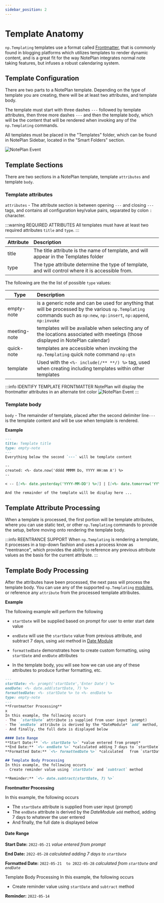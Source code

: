 ```yaml
---
sidebar_position: 2
---
```


# Template Anatomy
`np.Templating` templates use a format called [Frontmatter](https://jekyllrb.com/docs/front-matter/), that is commonly found in blogging platforms which utilizes templates to render dynamic content, and is a great fit for the way NotePlan integrates normal note taking features, but infuses a robust calendaring system.

## Template Configuration
There are two parts to a NotePlan template. Depending on the type of template you are creating, there will be at least two attributes, and template body.

The template must start with three dashes `---` followed by template attributes, then three more dashes `---` and then the template body, which will be the content that will be rendered when invoking any of the `np.Templating` commands.

All templates must be placed in the "Templates" folder, which can be found in NotePlan Sidebar, located in the "Smart Folders" section.

![NotePlan Event](/img/template-folder-border.png)

## Template Sections
There are two sections in a NotePlan template, template `attributes` and template `body`.

### Template attributes

`attributes` - The attribute section is between opening `---` and closing `---` tags, and contains all configuration key/value pairs, separated by colon `:` character.

:::warning REQUIRED ATTRIBUTES
All templates must have at least two required attributes `title` and `type`.
:::

| Attribute | Description
| --- | :---
| title | The title attribute is the name of template, and will appear in the Templates folder
| type | The type attribute determine the type of template, and will control where it is accessible from.

The following are the the list of possible `type` values:

| Type | Description
| --- | :---
| empty-note | is a generic note and can be used for anything that will be processed by the various `np.Templating` commands such as `np:new`, `np:insert`, `np:append`, `np:invoke`
| meeting-note | templates will be available when selecting any of the locations associated with meetings (those displayed in NotePlan calendar)
| quick-note | templates are accessible when invoking the `np.Templating` quick note command `np:qtn`
| template | Used with the `<%- include(/** **/) %>` tag, used when creating including templates within other templates

:::info IDENTIFY TEMPLATE FRONTMATTER
NotePlan will display the frontmatter attributes in an alternate tint color
![NotePlan Event](/img/noteplan-default-template.png)
:::

### Template body

`body` - The remainder of template, placed after the second delimiter line`---` is the template content and will be use when template is rendered.

**Example**

```markdown
---
title: Template title
type: empty-note
---
Everything below the second `---` will be template content

--
created: <%- date.now('dddd MMMM Do, YYYY HH:mm A') %>
--

< -- [[<%- date.yesterday('YYYY-MM-DD') %>]] | [[<%- date.tomorrow('YYYY-MM-DD') %>]] -- >

And the remainder of the template will be display here ...
```

## Template Attribute Processing
When a template is processed, the first portion will be template attributes, where you can use static text, or other `np.Templating` commands to provide the setup, before moving onto rendering the template body.

:::info REENTRANCE SUPPORT
When `np.Templating` is rendering a template, it processes in a top-down fashion and uses a process know as "reentrance", which provides the ability to reference any previous attribute values as the basis for the current attribute.
:::

## Template Body Processing
After the attributes have been processed, the next pass will process the template body.  You can use any of the supported `np.Templating` [modules](/docs/templating-modules/overview), or reference any `attribute` from the processed template attributes.

**Example**

The following example will perform the following

- `startDate` will be supplied based on prompt for user to enter start date value

- `endDate` will use the `startDate` value from previous attribute, and subtract 7 days, using `add` method in [Date Module](/docs/templating-modules/date-module)

- `formattedDate` demonstrates how to create custom formatting, using `startDate` and `endDate` attributes

- In the template body, you will see how we can use any of these attributes to produce further formatting, etc.


<Tabs>
  <TabItem value="template" label="Template" default>

```markdown
---
startDate: <%- prompt('startDate','Enter Date') %>
endDate: <%- date.add(startDate, 7) %>
formattedDate: <%- startDate %> to <%- endDate %>
type: empty-note
---
**Frontmatter Processing**
x
In this example, the following occurs
- The  `startDate` attribute is supplied from user input (prompt)
- The `endDate` attribute is derived by the *DateModule* `add` method, adding 7 days to whatever the user entered
- And finally, the full date is displayed below

#### Date Range
**Start Date:** `<%- startDate %>` *value entered from prompt*
**End Date:** `<%- endDate %>` *calculated adding 7 days to `startDate`*
**Formatted Date:** `<%- formattedDate %>` *calculated	 from `startDate` and `endDate`*

## Template Body Processing
In this example, the following occurs
- Create reminder value using `startDate` and `subtract` method

**Reminder:** `<%- date.subtract(startDate, 7) %>`
```

  </TabItem>
  <TabItem value="output" label="Output">

**Frontmatter Processing**

In this example, the following occurs
- The  `startDate` attribute is supplied from user input (prompt)
- The `endDate` attribute is derived by the *DateModule* `add` method, adding 7 days to whatever the user entered
- And finally, the full date is displayed below

#### Date Range
**Start Date:** `2022-05-21` *value entered from prompt*

**End Date:** `2022-05-28` *calculated adding 7 days to `startDate`*

**Formatted Date:** `2022-05-21  to 2022-05-28` *calculated from `startDate` and `endDate`*

Template Body Processing
In this example, the following occurs
- Create reminder value using `startDate` and `subtract` method

**Reminder:** `2022-05-14`

  </TabItem>

</Tabs>
